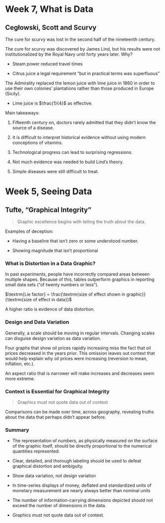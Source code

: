 # Week 7, What is Data

## Cegłowski, Scott and Scurvy

The cure for scurvy was lost in the second half of the nineteenth century.

The cure for scurvy was discovered by James Lind, but his results were not institutionalized by the Royal Navy until forty years later. Why?

- Steam power reduced travel times

- Citrus juice a legal requirement "but in practical terms was superfluous"

The Admirality replaced the lemon juice with lime juice in 1860 in order to use their own colonies' plantations rather than those produced in Europe (Sicily).

- Lime juice is $\frac{1}{4}$ as effective.

Main takeaways:

1. Fifteenth century on, doctors rarely admitted that they didn't know the source of a disease.

2. It is difficult to interpret historical evidence without using modern conceptions of vitamins.

3. Technological progress can lead to surprising regressions.

4. Not much evidence was needed to build Lind's theory.

5. Simple diseases were still difficult to treat.

# Week 5, Seeing Data

## Tufte, "Graphical Integrity"

> Graphic excellence begins with telling the truth about the data.

Examples of deception: 

- Having a baseline that isn't zero or some understood number.

- Showing magnitude that isn't proportional

### What is Distortion in a Data Graphic?

In past experiments, people have incorrectly compared areas between multiple shapes. Because of this, tables outperform graphics in reporting small data sets ("of twenty numbers or less"). 

$\textrm{Lie factor} = \frac{\textrm{size of effect shown in graphic}}{\textrm{size of effect in data}}$

A higher ratio is evidence of data distortion.

### Design and Data Variation

Generally, a scale should be moving in regular intervals. Changing scales can disguise design variation as data variation.

Four graphs that show oil prices rapidly increasing miss the fact that oil prices decreased in the years prior. This omission leaves out context that would help explain why oil prices were increasing (reversion to mean, inflation, etc.).

An aspect ratio that is narrower will make increases and decreases seem more extreme.

### Context is Essential for Graphical Integrity

> Graphics must not quote data out of context

Comparisons can be made over time, across geography, revealing truths about the data that perhaps didn't appear before.

### Summary

- The representation of numbers, as physically measured on the surface of the graphic itself, should be directly proportional to the numerical quantities represented.

- Clear, detailed, and thorough labeling should be used to defeat graphical distortion and ambiguity. 

- Show data variation, not design variation

- In time-series displays of money, deflated and standardized units of monetary measurement are nearly always better than nominal units

- The number of information-carrying dimensions depicted should not exceed the number of dimensions in the data.

- Graphics must not quote data out of context.
